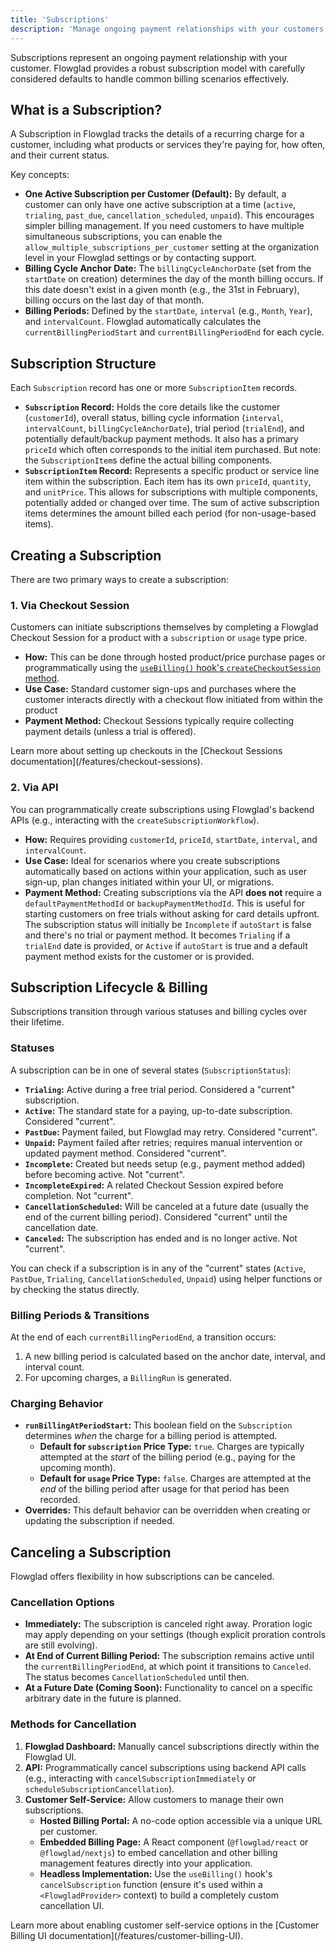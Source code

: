 ```yaml
---
title: 'Subscriptions'
description: 'Manage ongoing payment relationships with your customers using Flowglad Subscriptions.'
---
```


Subscriptions represent an ongoing payment relationship with your customer. Flowglad provides a robust subscription model with carefully considered defaults to handle common billing scenarios effectively.

## What is a Subscription?

A Subscription in Flowglad tracks the details of a recurring charge for a customer, including what products or services they're paying for, how often, and their current status.

Key concepts:

*   **One Active Subscription per Customer (Default):** By default, a customer can only have one active subscription at a time (`active`, `trialing`, `past_due`, `cancellation_scheduled`, `unpaid`). This encourages simpler billing management. If you need customers to have multiple simultaneous subscriptions, you can enable the `allow_multiple_subscriptions_per_customer` setting at the organization level in your Flowglad settings or by contacting support.
*   **Billing Cycle Anchor Date:** The `billingCycleAnchorDate` (set from the `startDate` on creation) determines the day of the month billing occurs. If this date doesn't exist in a given month (e.g., the 31st in February), billing occurs on the last day of that month.
*   **Billing Periods:** Defined by the `startDate`, `interval` (e.g., `Month`, `Year`), and `intervalCount`. Flowglad automatically calculates the `currentBillingPeriodStart` and `currentBillingPeriodEnd` for each cycle.

## Subscription Structure

Each `Subscription` record has one or more `SubscriptionItem` records.

*   **`Subscription` Record:** Holds the core details like the customer (`customerId`), overall status, billing cycle information (`interval`, `intervalCount`, `billingCycleAnchorDate`), trial period (`trialEnd`), and potentially default/backup payment methods. It also has a primary `priceId` which often corresponds to the initial item purchased. But note: the `SubscriptionItem`s define the actual billing components.
*   **`SubscriptionItem` Record:** Represents a specific product or service line item within the subscription. Each item has its own `priceId`, `quantity`, and `unitPrice`. This allows for subscriptions with multiple components, potentially added or changed over time. The sum of active subscription items determines the amount billed each period (for non-usage-based items).

## Creating a Subscription

There are two primary ways to create a subscription:

### 1. Via Checkout Session

Customers can initiate subscriptions themselves by completing a Flowglad Checkout Session for a product with a `subscription` or `usage` type price.

*   **How:** This can be done through hosted product/price purchase pages or programmatically using the [`useBilling()` hook's `createCheckoutSession` method](/features/checkout-sessions#using-usebilling-hook).
*   **Use Case:** Standard customer sign-ups and purchases where the customer interacts directly with a checkout flow initiated from within the product
*   **Payment Method:** Checkout Sessions typically require collecting payment details (unless a trial is offered).

<Info>
  Learn more about setting up checkouts in the [Checkout Sessions documentation](/features/checkout-sessions).
</Info>

### 2. Via API

You can programmatically create subscriptions using Flowglad's backend APIs (e.g., interacting with the `createSubscriptionWorkflow`).

*   **How:** Requires providing `customerId`, `priceId`, `startDate`, `interval`, and `intervalCount`.
*   **Use Case:** Ideal for scenarios where you create subscriptions automatically based on actions within your application, such as user sign-up, plan changes initiated within your UI, or migrations.
*   **Payment Method:** Creating subscriptions via the API **does not** require a `defaultPaymentMethodId` or `backupPaymentMethodId`. This is useful for starting customers on free trials without asking for card details upfront. The subscription status will initially be `Incomplete` if `autoStart` is false and there's no trial or payment method. It becomes `Trialing` if a `trialEnd` date is provided, or `Active` if `autoStart` is true and a default payment method exists for the customer or is provided.

## Subscription Lifecycle & Billing

Subscriptions transition through various statuses and billing cycles over their lifetime.

### Statuses

A subscription can be in one of several states (`SubscriptionStatus`):

*   **`Trialing`:** Active during a free trial period. Considered a "current" subscription.
*   **`Active`:** The standard state for a paying, up-to-date subscription. Considered "current".
*   **`PastDue`:** Payment failed, but Flowglad may retry. Considered "current".
*   **`Unpaid`:** Payment failed after retries; requires manual intervention or updated payment method. Considered "current".
*   **`Incomplete`:** Created but needs setup (e.g., payment method added) before becoming active. Not "current".
*   **`IncompleteExpired`:** A related Checkout Session expired before completion. Not "current".
*   **`CancellationScheduled`:** Will be canceled at a future date (usually the end of the current billing period). Considered "current" until the cancellation date.
*   **`Canceled`:** The subscription has ended and is no longer active. Not "current".

You can check if a subscription is in any of the "current" states (`Active`, `PastDue`, `Trialing`, `CancellationScheduled`, `Unpaid`) using helper functions or by checking the status directly.

### Billing Periods & Transitions

At the end of each `currentBillingPeriodEnd`, a transition occurs:
1.  A new billing period is calculated based on the anchor date, interval, and interval count.
2.  For upcoming charges, a `BillingRun` is generated.

### Charging Behavior

*   **`runBillingAtPeriodStart`:** This boolean field on the `Subscription` determines *when* the charge for a billing period is attempted.
    *   **Default for `subscription` Price Type:** `true`. Charges are typically attempted at the *start* of the billing period (e.g., paying for the upcoming month).
    *   **Default for `usage` Price Type:** `false`. Charges are attempted at the *end* of the billing period after usage for that period has been recorded.
*   **Overrides:** This default behavior can be overridden when creating or updating the subscription if needed.

## Canceling a Subscription

Flowglad offers flexibility in how subscriptions can be canceled.

### Cancellation Options

*   **Immediately:** The subscription is canceled right away. Proration logic may apply depending on your settings (though explicit proration controls are still evolving).
*   **At End of Current Billing Period:** The subscription remains active until the `currentBillingPeriodEnd`, at which point it transitions to `Canceled`. The status becomes `CancellationScheduled` until then.
*   **At a Future Date (Coming Soon):** Functionality to cancel on a specific arbitrary date in the future is planned.

### Methods for Cancellation

1.  **Flowglad Dashboard:** Manually cancel subscriptions directly within the Flowglad UI.
2.  **API:** Programmatically cancel subscriptions using backend API calls (e.g., interacting with `cancelSubscriptionImmediately` or `scheduleSubscriptionCancellation`).
3.  **Customer Self-Service:** Allow customers to manage their own subscriptions.
    *   **Hosted Billing Portal:** A no-code option accessible via a unique URL per customer.
    *   **Embedded Billing Page:** A React component (`@flowglad/react` or `@flowglad/nextjs`) to embed cancellation and other billing management features directly into your application.
    *   **Headless Implementation:** Use the `useBilling()` hook's `cancelSubscription` function (ensure it's used within a `<FlowgladProvider>` context) to build a completely custom cancellation UI.

<Info>
  Learn more about enabling customer self-service options in the [Customer Billing UI documentation](/features/customer-billing-UI).
</Info>


